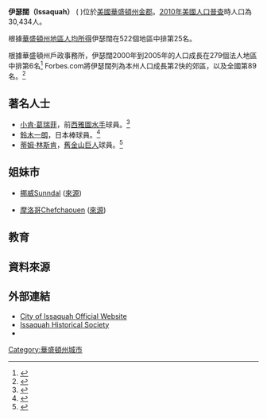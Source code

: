 {{Infobox settlement
|official_name            = 伊瑟闊
|native_name              = Issaquah
|settlement_type          = [[城市|城市]]
|nickname                 =
|motto                    =

<!-- 圖片 -->
|image_skyline            =
|imagesize                =
|image_caption            =
|image_flag               =
|image_seal               =

<!-- 地圖 -->
|image_map = King_County_Washington_Incorporated_and_Unincorporated_areas_Issaquah_Highlighted.svg
|mapsize                  = 250px
|map_caption              = 伊瑟闊位置圖
|image_map1               =
|mapsize1                 =
|map_caption1             =

<!-- 行政區 -->
|subdivision_type         = [[國家|國家]]
|subdivision_name         = [[美國|美國]]
|subdivision_type1        = [[州|州]]
|subdivision_name1        = [[華盛頓州|華盛頓州]]
|subdivision_type2        = [[郡|郡]]
|subdivision_name2        = [[金郡_(華盛頓州)|金郡]]

<!-- 政府 -->
|government_footnotes     = <ref name="council">{{cite web|url=http://www.ci.issaquah.wa.us/SectionIndex.asp?SectionID=22|title=City of Issaquah - City Council Homepage|accessdate=November 14, 2010|deadurl=yes|archiveurl=https://web.archive.org/web/20101201050504/http://www.ci.issaquah.wa.us/SectionIndex.asp?SectionID=22|archivedate=2010年12月1日}}</ref>
|government_type          = [[市長議會制|市長議會制]]
|leader_title             = 市長
|leader_name              = Ava Frisinger<br/>阿瓦·菲利辛格
|leader_title1            =
|leader_name1             =
|established_title        =
|established_date         =

<!-- 地區 -->
|unit_pref  =  Imperial
|area_footnotes           =
|area_magnitude           =
|area_total_km2           = 21.9
|area_land_km2            = 21.8
|area_water_km2           = 0.1
|area_total_sq_mi         = 8.5
|area_land_sq_mi          = 8.4
|area_water_sq_mi         = 0.0

<!-- 人口 -->
|population_as_of         = [[2010年美國人口普查|2010]]
|population_footnotes     =
|population_total         = 30,434
|population_density_km2   = 513.9
|population_density_sq_mi = 1330.9

<!-- 基本資料 -->
|timezone                 = [[太平洋時區|PST]]
|utc_offset               = -8
|timezone_DST             = PDT
|utc_offset_DST           = -7
|elevation_footnotes      =
|elevation_m              = 33
|elevation_ft             = 108
|coordinates_display      = inline,title
|coordinates_type         = region:US_type:city
|latd = 47 |latm = 32 |lats = 8 |latNS = N
|longd = 122 |longm = 2 |longs = 36 |longEW = W

<!-- 其它 -->
|postal_code_type         = [[美國郵遞區號|郵遞區號]]
|postal_code              = 98027, 98029, 98075
|area_code                = 425
|blank_name               = [[聯邦資訊處理標準|聯邦資訊處理標準碼]]
|blank_info               = 53-33805{{GR|2}}
|blank1_name              = [[地名資訊系統編號|地名資訊系統編號]]
|blank1_info              = 1512327{{GR|3}}
|website                  = {{Official website|http://www.ci.issaquah.wa.us}}
|footnotes                =
}}

'''伊瑟闊（Issaquah）''' ({{IPAc-en|icon|ˈ|ɪ|s|ə|k|w|ɑː}} {{USdict|ĭs′·ə·kwâ}})位於[[美國|美國]][[華盛頓州|華盛頓州]][[金郡_(華盛頓州)|金郡]]。[[2010年美國人口普查|2010年美國人口普查]]時人口為30,434人。

根據[[華盛頓州地區人均所得|華盛頓州地區人均所得]]伊瑟闊在522個地區中排第25名。

根據華盛頓州戶政事務所，伊瑟闊2000年到2005年的人口成長在279個法人地區中排第6名<ref>{{cite web |url=http://www.ofm.wa.gov/pop/april1/ |title=Official April 1, 2007 Population Estimates |accessdate=2007-08-07 |date=2007-06-27 |publisher=State of Washington Office of Financial Management |archive-date=2017-07-19 |archive-url=https://web.archive.org/web/20170719085931/http://www.ofm.wa.gov/pop/april1/ |dead-url=no }}</ref> Forbes.com將伊瑟闊列為本州人口成長第2快的郊區，以及全國第89名。<ref>{{cite web |url=http://www.forbes.com/forbeslife/2007/07/16/suburbs-growth-housing-forbeslife-cx_mw_0716realestate.html |title=America's Fastest-Growing Suburbs |accessdate=2007-08-07 |author=Woolsey, Matt |date=2007-07-16 |publisher=Forbes.com |pages=2 |archiveurl=https://archive.is/20120629163618/http://www.forbes.com/2007/07/16/suburbs-growth-housing-forbeslife-cx_mw_0716realestate.html |archivedate=2012-06-29 |deadurl=yes }}</ref>

==著名人士==
* [[小肯·葛瑞菲|小肯·葛瑞菲]]，前[[西雅圖水手|西雅圖水手]]球員。<ref name="jr">{{cite news|url=http://www.seattlepi.com/baseball/320697_bone21.html|title=Buhner Relishes Old Pal Griffey's Return|last=Johns|first=Greg|date=June 21, 2007|work=Seattle Post-Intelligencer|publisher=Hearst Corporation|accessdate=January 1, 2011}}</ref>
* [[鈴木一朗|鈴木一朗]]，日本棒球員。<ref name="ichiro">{{cite news|url=http://www.kirotv.com/sports/19011371/detail.html|title=Moyer, Suzuki Have Their Houses Up For Sale|date=March 25, 2009|work=KIRO-TV|publisher=Cox Enterprises, Inc.|accessdate=January 1, 2011|agency=Associated Press|deadurl=yes|archiveurl=https://web.archive.org/web/20090606233826/http://www.kirotv.com/sports/19011371/detail.html|archivedate=2009年6月6日}}</ref>
* [[蒂姆·林斯肯|蒂姆·林斯肯]]，[[舊金山巨人|舊金山巨人]]球員。<ref name="lincecum">{{cite news|url=http://news.google.com/newspapers?id=7G8mAAAAIBAJ&sjid=l_kFAAAAIBAJ&pg=1578,809657&dq=tim-lincecum+issaquah&hl=en|title=Liberty Grad Tim Lincecum Makes Major League Debut|last=Taylor|first=Bob|date=July 6, 2007|work=Newcastle News|publisher=The Seattle Times Company|page=26|accessdate=January 1, 2011|archive-date=2015-02-24|archive-url=https://web.archive.org/web/20150224143436/http://news.google.com/newspapers?id=7G8mAAAAIBAJ&sjid=l_kFAAAAIBAJ&pg=1578,809657&dq=tim-lincecum+issaquah&hl=en|dead-url=no}}</ref>

==姐妹市==
* {{flagicon|Norway}} [[挪威|挪威]][[Sunndal|Sunndal]] ([https://web.archive.org/web/20121105144331/http://www.ltgov.wa.gov/International/Washington%20Organizations/Sisters/ 來源])
* {{flagicon|Morocco}} [[摩洛哥|摩洛哥]][[Chefchaouen|Chefchaouen]] ([https://web.archive.org/web/20070627163325/http://www.mrsc.org/ords/I75r2006-16.pdf 來源])

== 教育 ==
{{See also|伊瑟阔学区}}

==資料來源==
{{Reflist|2}}

==外部連結==
{{Commons category|Issaquah, Washington}}
* [http://www.ci.issaquah.wa.us/ City of Issaquah Official Website] {{Wayback|url=http://www.ci.issaquah.wa.us/ |date=20200215170526 }}
* [http://www.issaquahhistory.org/ Issaquah Historical Society] {{Wayback|url=http://www.issaquahhistory.org/ |date=20210202014722 }}
* {{dmoz|Regional/North_America/United_States/Washington/Localities/I/Issaquah/}}

{{金縣 (華盛頓州)}}
{{Washington}}

[[Category:華盛頓州城市|Category:華盛頓州城市]]